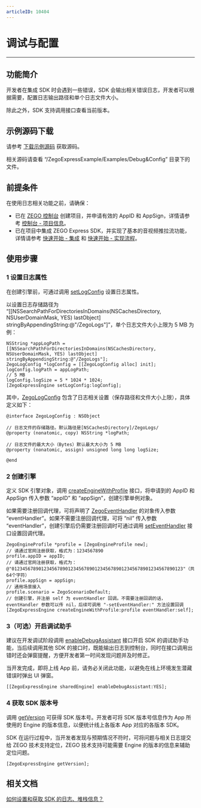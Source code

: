 ```yaml
---
articleID: 10404
---
```

# 调试与配置

- - -

## 功能简介

开发者在集成 SDK 时会遇到一些错误，SDK 会输出相关错误日志，开发者可以根据需要，配置日志输出路径和单个日志文件大小。

除此之外，SDK 支持调用接口查看当前版本。

## 示例源码下载

请参考 [下载示例源码](!DownloadDemo/DownloadDemo) 获取源码。

相关源码请查看 “/ZegoExpressExample/Examples/Debug&Config” 目录下的文件。

## 前提条件

在使用日志相关功能之前，请确保：

- 已在 [ZEGO 控制台](https://console.zego.im) 创建项目，并申请有效的 AppID 和 AppSign，详情请参考 [控制台 - 项目信息](/console/guide-doc2)。
- 已在项目中集成 ZEGO Express SDK，并实现了基本的音视频推拉流功能，详情请参考 [快速开始 - 集成](!Integration/SDK_Integration) 和 [快速开始 - 实现流程](!Integration/Solution_Implementation)。


## 使用步骤

### 1 设置日志属性

在创建引擎前，可通过调用 [setLogConfig](@setLogConfig) 设置日志属性。

以设置日志存储路径为 “[[NSSearchPathForDirectoriesInDomains(NSCachesDirectory, NSUserDomainMask, YES) lastObject] stringByAppendingString:@"/ZegoLogs"]”，单个日志文件大小上限为 5 MB 为例：

```objc
NSString *appLogPath = [[NSSearchPathForDirectoriesInDomains(NSCachesDirectory, NSUserDomainMask, YES) lastObject] stringByAppendingString:@"/ZegoLogs"];
ZegoLogConfig *logConfig = [[ZegoLogConfig alloc] init];
logConfig.logPath = appLogPath;
// 5 MB
logConfig.logSize = 5 * 1024 * 1024;
[ZegoExpressEngine setLogConfig:logConfig];
```


其中，[ZegoLogConfig](@-ZegoLogConfig) 包含了日志相关设置（保存路径和文件大小上限），具体定义如下：

```objc
@interface ZegoLogConfig : NSObject

// 日志文件的存储路径。默认路径是[NSCachesDirectory]/ZegoLogs/
@property (nonatomic, copy) NSString *logPath;

// 日志文件的最大大小（Bytes）默认最大大小为 5 MB
@property (nonatomic, assign) unsigned long long logSize;

@end
```

### 2 创建引擎

定义 SDK 引擎对象，调用 [createEngineWithProfile](@createEngineWithProfile) 接口，将申请到的 AppID 和 AppSign 传入参数 “appID” 和 “appSign”，创建引擎单例对象。

如果需要注册回调代理，可将声明了 [ZegoEventHandler](@-ZegoEventHandler) 的对象传入参数 “eventHandler”。如果不需要注册回调代理，可将 “nil” 传入参数 “eventHandler”，创建引擎后仍需要注册回调时可通过调用 [setEventHandler](@setEventHandler) 接口设置回调代理。


```objc
ZegoEngineProfile *profile = [ZegoEngineProfile new];
// 请通过官网注册获取，格式为：1234567890
profile.appID = appID;  
// 请通过官网注册获取，格式为：@"0123456789012345678901234567890123456789012345678901234567890123"（共64个字符）
profile.appSign = appSign;
// 通用场景接入
profile.scenario = ZegoScenarioDefault; 
// 创建引擎，并注册 self 为 eventHandler 回调。不需要注册回调的话，eventHandler 参数可以传 nil，后续可调用 "-setEventHandler:" 方法设置回调
[ZegoExpressEngine createEngineWithProfile:profile eventHandler:self];
```  

### 3（可选）开启调试助手

建议在开发调试阶段调用 [enableDebugAssistant](@enableDebugAssistant) 接口开启 SDK 的调试助手功能，当后续调用其他 SDK 的接口时，既能输出日志到控制台，同时在接口调用出错时还会弹窗提醒，方便开发者第一时间发现问题并及时修正。

<Warning title="注意">



当开发完成，即将上线 App 前，请务必关闭此功能，以避免在线上环境发生潜藏错误时弹出 UI 弹窗。
</Warning>

```objc
[[ZegoExpressEngine sharedEngine] enableDebugAssistant:YES];
```

### 4 获取 SDK 版本号

调用 [getVersion](@getVersion) 可获得 SDK 版本号。开发者可将 SDK 版本号信息作为 App 所使用的 Engine 的版本信息，以便统计线上各版本 App 对应的各版本 SDK。

<Note title="说明">


SDK 在运行过程中，当开发者发现与预期情况不符时，可将问题与相关日志提交给 ZEGO 技术支持定位，ZEGO 技术支持可能需要 Engine 的版本的信息来辅助定位问题。
</Note>

```objc
[ZegoExpressEngine getVersion];
```

## 相关文档

[如何设置和获取 SDK 的日志、堆栈信息？](https://doc-zh.zego.im/faq/express_sdkLog)
